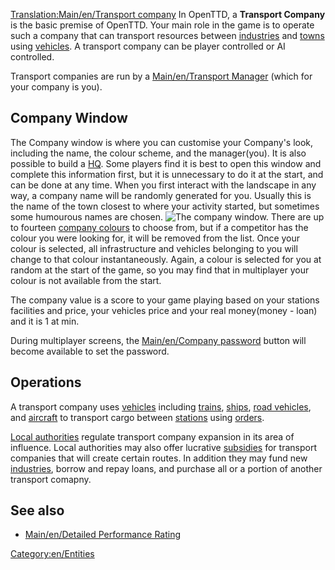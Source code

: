 [[Translation:Main/en/Transport company]]
In OpenTTD, a '''Transport Company''' is the basic premise of OpenTTD. Your main role in the game is to operate such a company that can transport resources between [[Main/en/Industries|industries]] and [[Main/en/Towns|towns]] using [[Main/en/Vehicles|vehicles]]. A transport company can be player controlled or AI controlled.

Transport companies are run by a [[Main/en/Transport Manager]] (which for your company is you).

==Company Window==
The Company window is where you can customise your Company's look, including the name, the colour scheme, and the manager(you). It is also possible to build a [[Main/en/Headquarters|HQ]]. Some players find it is best to open this window and complete this information first, but it is unnecessary to do it at the start, and can be done at any time. When you first interact with the landscape in any way, a company name will be randomly generated for you. Usually this is the name of the town closest to where your activity started, but sometimes some humourous names are chosen. 
[[File:en/Companywindow.png|center|frame|The company window.]]
There are up to fourteen [[Main/en/Company Colours|company colours]] to choose from, but if a competitor has the colour you were looking for, it will be removed from the list. Once your colour is selected, all infrastructure and vehicles belonging to you will change to that colour instantaneously. Again, a colour is selected for you at random at the start of the game, so you may find that in multiplayer your colour is not available from the start. 

The company value is a score to your game playing based on your stations facilities and price, your vehicles price and your real money(money - loan) and it is 1 at min.

During multiplayer screens, the [[Main/en/Company password]] button will become available to set the password.

==Operations==
A transport company uses [[Main/en/Vehicles|vehicles]] including [[Main/en/Trains|trains]], [[Main/en/Ships|ships]], [[Main/en/Road vehicles|road vehicles]], and [[Main/en/Aircraft|aircraft]] to transport cargo between [[Main/en/Stations|stations]] using [[Main/en/Orders|orders]]. 

[[Main/en/Local authority|Local authorities]] regulate transport company expansion in its area of influence. Local authorities may also offer lucrative [[Main/en/Subsidy|subsidies]] for transport companies that will create certain routes. In addition they may fund new [[Main/en/Industries|industries]], borrow and repay loans, and purchase all or a portion of another transport comapny.

==See also==
*[[Main/en/Detailed Performance Rating]]

[[Category:en/Entities]]